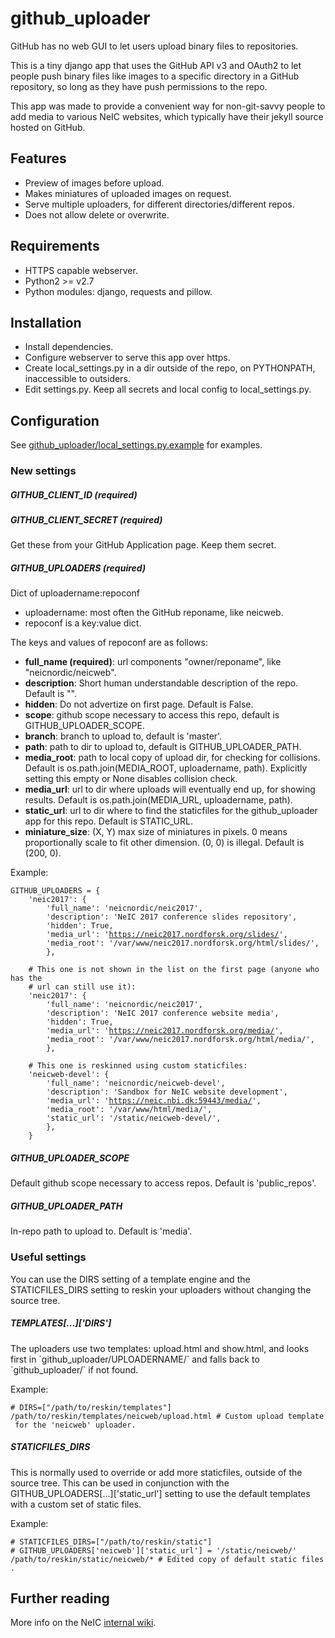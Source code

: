 = github_uploader =
GitHub has no web GUI to let users upload binary files to repositories.

This is a tiny django app that uses the GitHub API v3 and OAuth2 to let people push binary
files like images to a specific directory in a GitHub repository, so long as they have push
permissions to the repo.

This app was made to provide a convenient way for non-git-savvy people to add media to 
various NeIC websites, which typically have their jekyll source hosted on GitHub.

== Features ==
* Preview of images before upload.
* Makes miniatures of uploaded images on request.
* Serve multiple uploaders, for different directories/different repos.
* Does not allow delete or overwrite.

== Requirements ==
* HTTPS capable webserver.
* Python2 >= v2.7
* Python modules: django, requests and pillow.

== Installation ==
* Install dependencies.
* Configure webserver to serve this app over https.
* Create local_settings.py in a dir outside of the repo, on PYTHONPATH, inaccessible to outsiders.
* Edit settings.py. Keep all secrets and local config to local_settings.py.

== Configuration ==
See [[github_uploader/local_settings.py.example]] for examples.
 
=== New settings ===

===== GITHUB_CLIENT_ID (required) =====
===== GITHUB_CLIENT_SECRET (required) =====
Get these from your GitHub Application page. Keep them secret.

===== GITHUB_UPLOADERS (required) =====
Dict of uploadername:repoconf
* uploadername: most often the GitHub reponame, like neicweb.
* repoconf is a key:value dict.

The keys and values of repoconf are as follows:
* '''full_name (required)''': url components "owner/reponame", like "neicnordic/neicweb".
* '''description''': Short human understandable description of the repo. Default is "".
* '''hidden''': Do not advertize on first page. Default is False.  
* '''scope''': github scope necessary to access this repo, default is GITHUB_UPLOADER_SCOPE.
* '''branch''': branch to upload to, default is 'master'.
* '''path''': path to dir to upload to, default is GITHUB_UPLOADER_PATH.
* '''media_root''': path to local copy of upload dir, for checking for collisions. Default is os.path.join(MEDIA_ROOT, uploadername, path). Explicitly setting this empty or None disables collision check.
* '''media_url''': url to dir where uploads will eventually end up, for showing results. Default is os.path.join(MEDIA_URL, uploadername, path).
* '''static_url''': url to dir where to find the staticfiles for the github_uploader app for this repo. Default is STATIC_URL.
* '''miniature_size''': (X, Y) max size of miniatures in pixels. 0 means proportionally scale to fit other dimension. (0, 0) is illegal. Default is (200, 0).

Example:

 
 GITHUB_UPLOADERS = {
     'neic2017': {
         'full_name': 'neicnordic/neic2017',
         'description': 'NeIC 2017 conference slides repository',
         'hidden': True,
         'media_url': 'https://neic2017.nordforsk.org/slides/',
         'media_root': '/var/www/neic2017.nordforsk.org/html/slides/',
         },
         
     # This one is not shown in the list on the first page (anyone who has the 
     # url can still use it):
     'neic2017': {
         'full_name': 'neicnordic/neic2017',
         'description': 'NeIC 2017 conference website media',
         'hidden': True,
         'media_url': 'https://neic2017.nordforsk.org/media/',
         'media_root': '/var/www/neic2017.nordforsk.org/html/media/',
         },
         
     # This one is reskinned using custom staticfiles:
     'neicweb-devel': {
         'full_name': 'neicnordic/neicweb-devel',
         'description': 'Sandbox for NeIC website development',
         'media_url': 'https://neic.nbi.dk:59443/media/',
         'media_root': '/var/www/html/media/',
         'static_url': '/static/neicweb-devel/',
         },
     }

===== GITHUB_UPLOADER_SCOPE =====
Default github scope necessary to access repos. Default is 'public_repos'.  

===== GITHUB_UPLOADER_PATH =====
In-repo path to upload to. Default is 'media'. 

=== Useful settings ===
You can use the DIRS setting of a template engine and the STATICFILES_DIRS setting to reskin your uploaders without changing the source tree.

===== TEMPLATES[...]['DIRS'] =====
The uploaders use two templates: upload.html and show.html, and looks first in `github_uploader/UPLOADERNAME/` and falls back to `github_uploader/` if not found. 

Example: 
 
 # DIRS=["/path/to/reskin/templates"]
 /path/to/reskin/templates/neicweb/upload.html # Custom upload template for the 'neicweb' uploader.

===== STATICFILES_DIRS =====
This is normally used to override or add more staticfiles, outside of the source tree. This can be used in conjunction with the GITHUB_UPLOADERS[...]['static_url'] setting to use the default templates with a custom set of static files.

Example: 
 
 # STATICFILES_DIRS=["/path/to/reskin/static"]
 # GITHUB_UPLOADERS['neicweb']['static_url'] = '/static/neicweb/'
 /path/to/reskin/static/neicweb/* # Edited copy of default static files.

== Further reading ==
More info on the NeIC [https://wiki.neic.no/int/Webserver_manual internal wiki].

